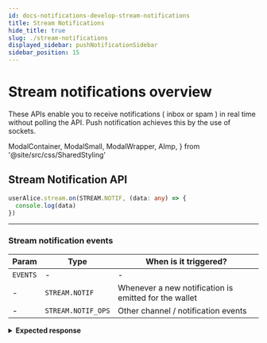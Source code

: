```yaml
---
id: docs-notifications-develop-stream-notifications
title: Stream Notifications
hide_title: true
slug: ./stream-notifications
displayed_sidebar: pushNotificationSidebar
sidebar_position: 15
---
```


# Stream notifications overview

These APIs enable you to receive notifications ( inbox or spam ) in real time without polling the API. Push notification achieves this by the use of sockets.

<head>
  <title>Stream Notifications | Push Notifications | Push Documentation</title>
</head>

  ModalContainer,
  ModalSmall,
  ModalWrapper,
  AImp,
} from '@site/src/css/SharedStyling'

## Stream Notification API

<Tabs className="codetabs" groupId="code-examples">
  <TabItem value="js" attributes={{className: "codetab js"}} default>

```typescript
userAlice.stream.on(STREAM.NOTIF, (data: any) => {
  console.log(data)
})
```

  </TabItem>
</Tabs>

---

### Stream notification events

| Param    | Type               | When is it triggered?                                 |
| -------- | ------------------ | ----------------------------------------------------- |
| `EVENTS` | -                  | -                                                     |
| -        | `STREAM.NOTIF`     | Whenever a new notification is emitted for the wallet |
| -        | `STREAM.NOTIF_OPS` | Other channel / notification events                   |

<details>
  <summary><b>Expected response</b></summary>

```typescript
{
  payload_id: 1791,
  sender: '0xD8634C39BBFd4033c0d3289C4515275102423681',
  epoch: '2023-10-05T06:47:48.000Z',
  payload: {
    data: {
      app: 'Updated Name',
      url: 'https://google.com',
      acta: '',
      aimg: '',
      amsg: 'test',
      asub: 'test',
      icon: 'https://gateway.ipfs.io/ipfs/bafybeib76bmkscu6efwawi2tkltdgthwrpny2ok7lur7nltffgydiq7ruy/QmVaY4HQaorrMhKo1sHk7FM1B8Xi1JnT3DvJbG9Xv7VeLZ',
      type: 3,
      etime: null,
      hidden: '0',
      silent: '0',
      sectype: null,
      additionalMeta: null
    },
    recipients: { 'eip155:0xd8634c39bbfd4033c0d3289c4515275102423681': null },
    notification: { body: 'test', title: 'Updated Name - test' },
    verificationProof: 'eip712v2:0x572b50ebddcf39b1d0528ec16a5b9d4382ff26286da0d9400b1c21d1344a969068bafa3b877280c25d3755fb2484bf00774723714146e21f196c8e850193018b1c::uid::adefe207-b046-48d0-a39b-f919abd4b23a'
  },
  source: 'ETH_TEST_GOERLI'
}
```

</details>
